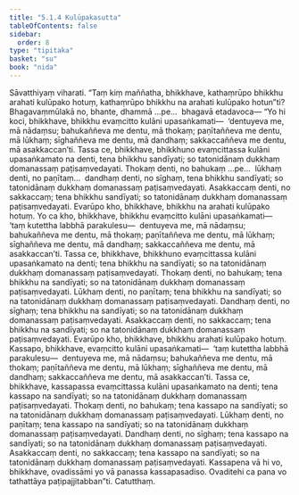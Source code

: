```yaml
---
title: "5.1.4 Kulūpakasutta"
tableOfContents: false
sidebar:
  order: 8
type: "tipitaka"
basket: "su"
book: "nida"
---
```



<DynamicBreadcrumb />

<Division number="147" book="nida" bookNo="12" page="403">

<Paragraph number="920" book="nida">
Sāvatthiyaṃ viharati. “Taṃ kiṃ maññatha, bhikkhave, kathaṃrūpo bhikkhu arahati kulūpako hotuṃ, kathaṃrūpo bhikkhu na arahati kulūpako hotun”ti? Bhagavaṃmūlakā no, bhante, dhammā …pe…  bhagavā etadavoca—
</Paragraph>

<Paragraph number="921" book="nida">
“Yo hi koci, bhikkhave, bhikkhu evaṃcitto kulāni upasaṅkamati—  ‘dentuyeva me, mā nādaṃsu; bahukaññeva me dentu, mā thokaṃ; paṇītaññeva me dentu, mā lūkhaṃ; sīghaññeva me dentu, mā dandhaṃ; sakkaccaññeva me dentu, mā asakkaccan’ti. Tassa ce, bhikkhave, bhikkhuno evaṃcittassa kulāni upasaṅkamato na denti, tena bhikkhu sandīyati; so tatonidānaṃ dukkhaṃ domanassaṃ paṭisaṃvedayati. Thokaṃ denti, no bahukaṃ …pe…  lūkhaṃ denti, no paṇītaṃ…  dandhaṃ denti, no sīghaṃ, tena bhikkhu sandīyati; so tatonidānaṃ dukkhaṃ domanassaṃ paṭisaṃvedayati. Asakkaccaṃ denti, no sakkaccaṃ; tena bhikkhu sandīyati; so tatonidānaṃ dukkhaṃ domanassaṃ paṭisaṃvedayati. Evarūpo kho, bhikkhave, bhikkhu na arahati kulūpako hotuṃ.
</Paragraph>

<Paragraph number="922" book="nida">
Yo ca kho, bhikkhave, bhikkhu evaṃcitto kulāni upasaṅkamati—  ‘taṃ kutettha labbhā parakulesu—  dentuyeva me, mā nādaṃsu; bahukaññeva me dentu, mā thokaṃ; paṇītaññeva me dentu, mā lūkhaṃ; sīghaññeva me dentu, mā dandhaṃ; sakkaccaññeva me dentu, mā asakkaccan’ti. Tassa ce, bhikkhave, bhikkhuno evaṃcittassa kulāni upasaṅkamato na denti; tena bhikkhu na sandīyati; so na tatonidānaṃ dukkhaṃ domanassaṃ paṭisaṃvedayati. Thokaṃ denti, no bahukaṃ; tena bhikkhu na sandīyati; so na tatonidānaṃ dukkhaṃ domanassaṃ paṭisaṃvedayati. Lūkhaṃ denti, no paṇītaṃ; tena bhikkhu na sandīyati; so na tatonidānaṃ dukkhaṃ domanassaṃ paṭisaṃvedayati. Dandhaṃ denti, no sīghaṃ; tena bhikkhu na sandīyati; so na tatonidānaṃ dukkhaṃ domanassaṃ paṭisaṃvedayati. Asakkaccaṃ denti, no sakkaccaṃ; tena bhikkhu na sandīyati; so na tatonidānaṃ dukkhaṃ domanassaṃ paṭisaṃvedayati. Evarūpo kho, bhikkhave, bhikkhu arahati kulūpako hotuṃ.
</Paragraph>

<Paragraph number="923" book="nida">
Kassapo, bhikkhave, evaṃcitto kulāni upasaṅkamati—  ‘taṃ kutettha labbhā parakulesu—  dentuyeva me, mā nādaṃsu; bahukaññeva me dentu, mā thokaṃ; paṇītaññeva me dentu, mā lūkhaṃ; sīghaññeva me dentu, mā dandhaṃ; sakkaccaññeva me dentu, mā asakkaccan’ti. Tassa ce, bhikkhave, kassapassa evaṃcittassa kulāni upasaṅkamato na denti; tena kassapo na sandīyati; so na tatonidānaṃ dukkhaṃ domanassaṃ paṭisaṃvedayati. Thokaṃ denti, no bahukaṃ; tena kassapo na sandīyati; so na tatonidānaṃ dukkhaṃ domanassaṃ paṭisaṃvedayati. Lūkhaṃ denti, no paṇītaṃ; tena kassapo na sandīyati; so na tatonidānaṃ dukkhaṃ domanassaṃ paṭisaṃvedayati. Dandhaṃ denti, no sīghaṃ; tena kassapo na sandīyati; so na tatonidānaṃ dukkhaṃ domanassaṃ paṭisaṃvedayati. Asakkaccaṃ denti, no sakkaccaṃ; tena kassapo na sandīyati; so na tatonidānaṃ dukkhaṃ domanassaṃ paṭisaṃvedayati. Kassapena vā hi vo, bhikkhave, ovadissāmi yo vā panassa kassapasadiso. Ovaditehi ca pana vo tathattāya paṭipajjitabban”ti.

</Paragraph>
</Division>

<Paragraph number="924" type="center" book="nida">
Catutthaṃ.
</Paragraph>